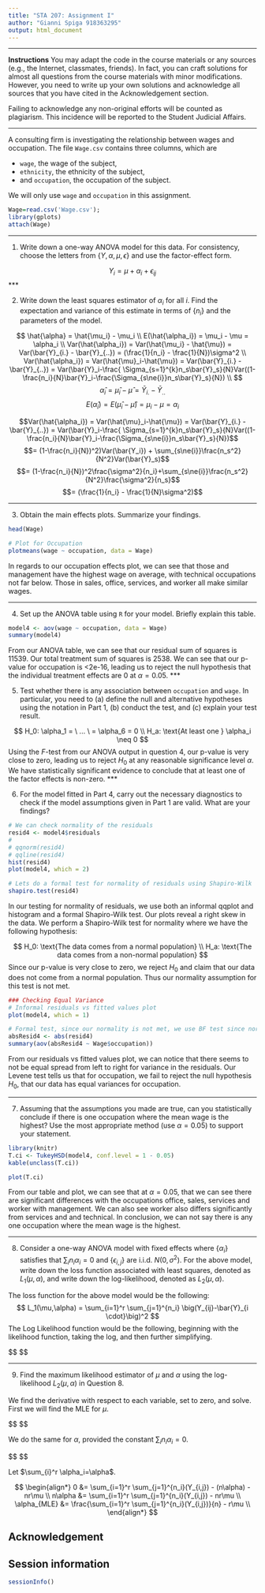 ```yaml
---
title: "STA 207: Assignment I"
author: "Gianni Spiga 918363295"
output: html_document
---
```

***

**Instructions** You may adapt the code in the course materials or any sources (e.g., the Internet, classmates, friends). In fact, you can craft solutions for almost all questions from the course materials with minor modifications. However, you need to write up your own solutions and acknowledge all sources that you have cited in the Acknowledgement section. 

Failing to acknowledge any non-original efforts will be counted as plagiarism. This incidence will be reported to the Student Judicial Affairs. 

*** 


A consulting firm is investigating the relationship between wages and occupation. The file `Wage.csv` contains three columns, which are 

  - `wage`, the wage of the subject,
  - `ethnicity`, the ethnicity of the subject,
  - and `occupation`, the occupation of the subject. 
  
We will only use `wage` and `occupation` in this assignment. 


```r
Wage=read.csv('Wage.csv');
library(gplots)
attach(Wage)
```


***

(1) Write down a one-way ANOVA model for this data. For consistency, choose the letters from $\{Y,\alpha, \mu, \epsilon\}$ and use the factor-effect form. 

$$
Y_i = \mu + \alpha_i + \epsilon_{ij}
$$
***

(2)  Write down the least squares estimator of $\alpha_i$ for all $i$. Find the expectation and variance of this estimate in terms of $\{n_i\}$ and the parameters of the model. 

$$
\hat{\alpha} = \hat{\mu_i} - \mu_i \\
E(\hat{\alpha_i}) = \mu_i - \mu = \alpha_i \\ 
Var(\hat{\alpha_i}) = Var(\hat{\mu_i} - \hat{\mu}) = Var(\bar{Y}_{i.} - \bar{Y}_{..}) = (\frac{1}{n_i} - \frac{1}{N})\sigma^2 \\
Var(\hat{\alpha_i}) = Var(\hat{\mu}_i-\hat{\mu}) = Var(\bar{Y}_{i.} - \bar{Y}_{..}) = Var(\bar{Y}_i-\frac{ \Sigma_{s=1}^{k}n_s\bar{Y}_s}{N}Var((1-\frac{n_i}{N}\bar{Y}_i-\frac{\Sigma_{s\ne{i}}n_s\bar{Y}_s}{N}) \\
$$
$$
\hat{\alpha}_i = \hat{\mu}_i - \hat{\mu} = \bar{Y}_{i.} - \bar{Y}_{..}$$
$$E(\hat{\alpha}_i) = E(\hat{\mu}_i-\hat{\mu})= \mu_i - \mu = \alpha_i$$

$$Var(\hat{\alpha_i}) = Var(\hat{\mu}_i-\hat{\mu}) = Var(\bar{Y}_{i.} - \bar{Y}_{..}) = Var(\bar{Y}_i-\frac{ \Sigma_{s=1}^{k}n_s\bar{Y}_s}{N}Var((1-\frac{n_i}{N}\bar{Y}_i-\frac{\Sigma_{s\ne{i}}n_s\bar{Y}_s}{N})$$
$$= (1-\frac{n_i}{N})^2)Var(\bar{Y_i}) + \sum_{s\ne{i}}\frac{n_s^2}{N^2}Var(\bar{Y}_s)$$
$$= (1-\frac{n_i}{N})^2\frac{\sigma^2}{n_i}+\sum_{s\ne{i}}\frac{n_s^2}{N^2}\frac{\sigma^2}{n_s}$$
$$= (\frac{1}{n_i} - \frac{1}{N}\sigma^2)$$

*** 

(3) Obtain the main effects plots. Summarize your findings.

```r
head(Wage)

# Plot for Occupation
plotmeans(wage ~ occupation, data = Wage)
```

In regards to our occupation effects plot, we can see that those and management have the highest wage on average, with technical occupations not far below. Those in sales, office, services, and worker all make similar wages. 

*** 


(4) Set up the ANOVA table using `R` for your model. Briefly explain this table.

```r
model4 <- aov(wage ~ occupation, data = Wage)
summary(model4)
```

From our ANOVA table, we can see that our residual sum of squares is 11539. Our total treatment sum of squares is 2538. We can see that our p-value for occupation is <2e-16, leading us to reject the null hypothesis that the individual treatment effects are 0 at $\alpha = 0.05$. 
*** 


(5) Test whether there is any association between `occupation` and `wage`. In particular, you need to (a) define the null and alternative hypotheses using the notation in Part 1, (b) conduct the test, and (c) explain your test result. 

$$
H_0: \alpha_1 =  \ ... \ = \alpha_6 = 0 \\ 
H_a: \text{At least one } \alpha_i \neq 0
$$
Using the $F$-test from our ANOVA output in question 4, our p-value is very close to zero, leading us to reject $H_0$ at any reasonable significance level $\alpha$. We have statistically significant evidence to conclude that at least one of the factor effects is non-zero. 
*** 

(6) For the model fitted in Part 4, carry out the necessary diagnostics to check if the model assumptions given in Part 1 are valid. What are your findings?

```r
# We can check normality of the residuals
resid4 <- model4$residuals
# 
# qqnorm(resid4)
# qqline(resid4)
hist(resid4)
plot(model4, which = 2)

# Lets do a formal test for normality of residuals using Shapiro-Wilk
shapiro.test(resid4)
```
In our testing for normality of residuals, we use both an informal qqplot and histogram and a formal Shapiro-Wilk test. Our plots reveal a right skew in the data. We perform a Shapiro-Wilk test for normality where we have the following hypothesis:

$$
H_0: \text{The data comes from a normal population} \\
H_a: \text{The data comes from a non-normal population}
$$
Since our p-value is very close to zero, we reject $H_0$ and claim that our data does not come from a normal population. Thus our normality assumption for this test is not met. 

```r
### Checking Equal Variance
# Informal residuals vs fitted values plot
plot(model4, which = 1)

# Formal test, since our normality is not met, we use BF test since normality is not met
absResid4 <- abs(resid4)
summary(aov(absResid4 ~ Wage$occupation))
```
From our residuals vs fitted values plot, we can notice that there seems to not be equal spread from left to right for variance in the residuals. Our Levene test tells us that for occupation, we fail to reject the null hypothesis $H_0$, that our data has equal variances for occupation. 

*** 
	
(7) Assuming that the assumptions you made are true, can you statistically conclude if there is one occupation where the mean wage is the highest? Use the most appropriate method (use $\alpha=0.05$) to support your statement.

```r
library(knitr)
T.ci <- TukeyHSD(model4, conf.level = 1 - 0.05)
kable(unclass(T.ci))

plot(T.ci)
```

From our table and plot, we can see that at $\alpha = 0.05$, that we can see there are significant differences with the occupations office, sales, services and worker with management. We can also see worker also differs significantly from services and and technical. In conclusion, we can not say there is any one occupation where the mean wage is the highest. 

*** 


(8) Consider a one-way ANOVA model with fixed effects 
\begin{equation}\label{eqn:anova}
Y_{i,j}=\mu + \alpha_i+ \epsilon_{i,j}, \ j=1,\ldots, n_i, i =1,\ldots, r,
\end{equation}
where $\{ \alpha_i\}$ satisfies that $\sum_{i} n_i \alpha_i=0$ and $\{\epsilon_{i,j}\}$ are i.i.d. $N(0,\sigma^2)$.  For the above model, write down the loss function associated with least squares, denoted as $L_1(\mu,\alpha)$, and write down the log-likelihood, denoted as $L_2(\mu,\alpha)$.

The loss function for the above model would be the following:
$$
L_1(\mu,\alpha)  = \sum_{i=1}^r \sum_{j=1}^{n_i} \big(Y_{ij}-\bar{Y}_{i \cdot}\big)^2
$$
The Log Likelihood function would be the following, beginning with the likelihood function, taking the log, and then further simplifying. 

$$
\begin{align*}
l_2(\mu,\alpha,\sigma) &= \prod_{i=1}^r \prod_{j=1}^{n_i} \frac{1}{\sqrt{2\pi \sigma^2} } \exp\left[-\frac{ (Y_{i,j} - \mu-\alpha_i)^2}{2\sigma^2}\right] \\ 

l_2(\mu,\alpha,\sigma) &=  \left\{ (\frac{1}{2\pi \sigma^2})^{-n/2} \exp\left[-\frac{ \sum_{i=1}^r \sum_{j=1}^{n_i}(Y_{i,j} - \mu-\alpha_i)^2}{2\sigma^2} \right]  \right\} \\ 

L_2(\mu,\alpha,\sigma) &= \log\left\{ (\frac{1}{2\pi \sigma^2})^{-n/2} \exp\left[-\frac{ \sum_{i=1}^r \sum_{j=1}^{n_i} (Y_{i,j} - \mu-\alpha_i)^2}{2\sigma^2} \right]  \right\} \\ 

L_2(\mu,\alpha,\sigma) &= \log\left\{(\frac{1}{2\pi \sigma^2})^{-n/2} \right\}  + \log\left\{\exp\left[-\frac{ \sum_{i=1}^r \sum_{j=1}^{n_i} (Y_{i,j} - \mu-\alpha_i)^2}{2\sigma^2} \right]  \right\} \\

L_2(\mu,\alpha,\sigma) &= -\frac{n}{2}\log(2\pi \sigma^2) - \frac{1}{2\sigma^2}\left[ \sum_{i=1}^r \sum_{j=1}^{n_i} (Y_{i,j} - \mu-\alpha_i)^2 \right] \\

L_2(\mu,\alpha,\sigma) &= -\frac{n}{2}\log(2\pi) -\frac{n}{2}\log(\sigma^2) - \frac{1}{2\sigma^2}\left[ \sum_{i=1}^r \sum_{j=1}^{n_i}(Y_{i,j} - \mu-\alpha_i)^2 \right] \\

\end{align*}
$$

***

(9) Find the maximum likelihood estimator of $\mu$ and $\alpha$ using the log-likelihood $L_2(\mu,\alpha)$ in Question 8.

We find the derivative with respect to each variable, set to zero, and solve. First we will find the MLE for $\mu$.

$$
\begin{align*}
\frac{\partial L_2}{\partial \mu} L_2(\mu,\alpha,\sigma) &=  \frac{1}{\sigma^2}\sum_{i=1}^r \sum_{j=1}^{n_i}(Y_{i,j} - \mu-\alpha_i) \\

0 &=  \frac{1}{\sigma^2}\left[\sum_{i=1}^r \sum_{j=1}^{n_i}(Y_{i,j} -\alpha_i) - nr\mu \right] \\

0 &=  \sum_{i=1}^r \sum_{j=1}^{n_i}(Y_{i,j} -\alpha_i) - nr\mu \\

\mu_{MLE} &=  \frac{\sum_{i=1}^r \sum_{j=1}^{n_i}(Y_{i,j} -\alpha_i)}{nr} \\
\end{align*}
$$

We do the same for $\alpha$, provided the constant $\sum_{i} n_i \alpha_i=0$.

$$
\begin{align*}
\frac{\partial L_2}{\partial \alpha} L_2(\mu,\alpha,\sigma) &=  \frac{1}{\sigma^2}\sum_{i=1}^r \sum_{j=1}^{n_i}(Y_{i,j} - \mu-\alpha_i) \\

0 &= \frac{1}{\sigma^2}\left[\sum_{i=1}^r \sum_{j=1}^{n_i}(Y_{i,j} -\alpha_i) - n\mu \right] \\

0 &= \sum_{i=1}^r \sum_{j=1}^{n_i}(Y_{i,j}) - (n \sum_{i=1}^r\alpha_i) - nr\mu \\
\end{align*}
$$

Let $\sum_{i}^r \alpha_i=\alpha$.

$$
\begin{align*}
0 &= \sum_{i=1}^r \sum_{j=1}^{n_i}(Y_{i,j}) - (n\alpha) - nr\mu \\
n\alpha &= \sum_{i=1}^r \sum_{j=1}^{n_i}(Y_{i,j}) - nr\mu \\
\alpha_{MLE} &= \frac{\sum_{i=1}^r \sum_{j=1}^{n_i}(Y_{i,j})}{n} - r\mu \\
\end{align*}
$$

## Acknowledgement {-}

## Session information {-}
```r
sessionInfo()
```